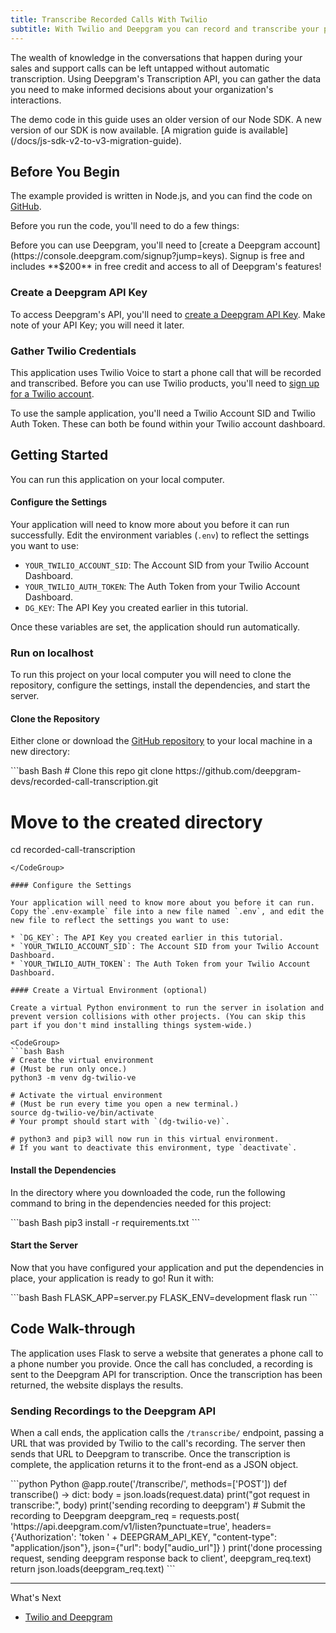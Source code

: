 ```yaml
---
title: Transcribe Recorded Calls With Twilio
subtitle: With Twilio and Deepgram you can record and transcribe your phone calls.
---
```



The wealth of knowledge in the conversations that happen during your sales and support calls can be left untapped without automatic transcription. Using Deepgram's Transcription API, you can gather the data you need to make informed decisions about your organization's interactions.

<Info>
  The demo code in this guide uses an older version of our Node SDK. A new version of our SDK is now available. [A migration guide is available](/docs/js-sdk-v2-to-v3-migration-guide).
</Info>

## Before You Begin

The example provided is written in Node.js, and you can find the code on [GitHub](https://github.com/deepgram-devs/video-chat).

Before you run the code, you'll need to do a few things:

<Info>
  Before you can use Deepgram, you'll need to [create a Deepgram account](https://console.deepgram.com/signup?jump=keys). Signup is free and includes **$200** in free credit and access to all of Deepgram's features!
</Info>

### Create a Deepgram API Key

To access Deepgram's API, you'll need to [create a Deepgram API Key](https://console.deepgram.com/signup?jump=keys). Make note of your API Key; you will need it later.

### Gather Twilio Credentials

This application uses Twilio Voice to start a phone call that will be recorded and transcribed. Before you can use Twilio products, you'll need to [sign up for a Twilio account](https://twilio.com).

To use the sample application, you'll need a Twilio Account SID and Twilio Auth Token. These can both be found within your Twilio account dashboard.

## Getting Started

You can run this application on your local computer.

#### Configure the Settings

Your application will need to know more about you before it can run successfully. Edit the environment variables (`.env`) to reflect the settings you want to use:

* `YOUR_TWILIO_ACCOUNT_SID`: The Account SID from your Twilio Account Dashboard.
* `YOUR_TWILIO_AUTH_TOKEN`: The Auth Token from your Twilio Account Dashboard.
* `DG_KEY`: The API Key you created earlier in this tutorial.

Once these variables are set, the application should run automatically.

### Run on localhost

To run this project on your local computer you will need to clone the repository, configure the settings, install the dependencies, and start the server.

#### Clone the Repository

Either clone or download the [GitHub repository](https://github.com/deepgram-devs/recorded-call-transcription) to your local machine in a new directory:

<CodeGroup>
  ```bash Bash
  # Clone this repo
  git clone https://github.com/deepgram-devs/recorded-call-transcription.git

  # Move to the created directory
  cd recorded-call-transcription
  ```
</CodeGroup>

#### Configure the Settings

Your application will need to know more about you before it can run. Copy the`.env-example` file into a new file named `.env`, and edit the new file to reflect the settings you want to use:

* `DG_KEY`: The API Key you created earlier in this tutorial.
* `YOUR_TWILIO_ACCOUNT_SID`: The Account SID from your Twilio Account Dashboard.
* `YOUR_TWILIO_AUTH_TOKEN`: The Auth Token from your Twilio Account Dashboard.

#### Create a Virtual Environment (optional)

Create a virtual Python environment to run the server in isolation and prevent version collisions with other projects. (You can skip this part if you don't mind installing things system-wide.)

<CodeGroup>
  ```bash Bash
  # Create the virtual environment
  # (Must be run only once.)
  python3 -m venv dg-twilio-ve

  # Activate the virtual environment
  # (Must be run every time you open a new terminal.)
  source dg-twilio-ve/bin/activate
  # Your prompt should start with `(dg-twilio-ve)`.

  # python3 and pip3 will now run in this virtual environment.
  # If you want to deactivate this environment, type `deactivate`.
  ```
</CodeGroup>

#### Install the Dependencies

In the directory where you downloaded the code, run the following command to bring in the dependencies needed for this project:

<CodeGroup>
  ```bash Bash
  pip3 install -r requirements.txt
  ```
</CodeGroup>

#### Start the Server

Now that you have configured your application and put the dependencies in place, your application is ready to go! Run it with:

<CodeGroup>
  ```bash Bash
  FLASK_APP=server.py FLASK_ENV=development flask run
  ```
</CodeGroup>

## Code Walk-through

The application uses Flask to serve a website that generates a phone call to a phone number you provide. Once the call has concluded, a recording is sent to the Deepgram API for transcription. Once the transcription has been returned, the website displays the results.

### Sending Recordings to the Deepgram API

When a call ends, the application calls the `/transcribe/` endpoint, passing a URL that was provided by Twilio to the call's recording. The server then sends that URL to Deepgram to transcribe. Once the transcription is complete, the application returns it to the front-end as a JSON object.

<CodeGroup>
  ```python Python
  @app.route('/transcribe/', methods=['POST'])
  def transcribe() -> dict:
      body = json.loads(request.data)
      print("got request in transcribe:", body)
      print('sending recording to deepgram')
      # Submit the recording to Deepgram
      deepgram_req = requests.post(
          'https://api.deepgram.com/v1/listen?punctuate=true',
          headers={'Authorization': 'token ' + DEEPGRAM_API_KEY,
                   "content-type": "application/json"},
          json={"url": body["audio_url"]}
      )
      print('done processing request, sending deepgram response back to client',
            deepgram_req.text)
      return json.loads(deepgram_req.text)
  ```
</CodeGroup>

***

What's Next

* [Twilio and Deepgram](/docs/on-premise-twilio-integration)
